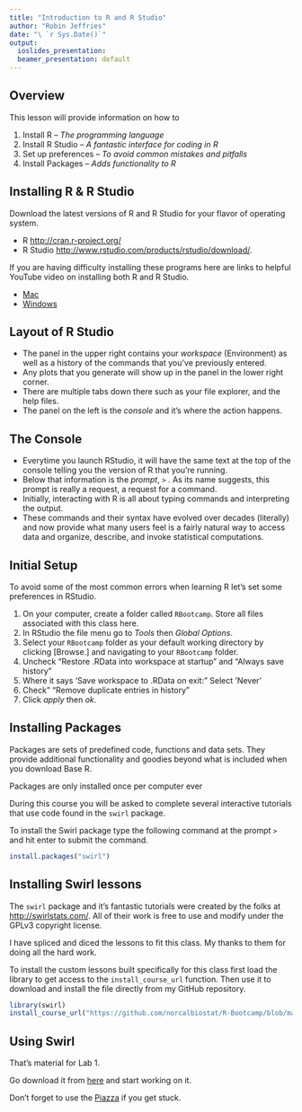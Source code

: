 ```yaml
---
title: "Introduction to R and R Studio"
author: "Robin Jeffries"
date: "\ `r Sys.Date()`"
output:
  ioslides_presentation:
  beamer_presentation: default
---
```


##  Overview
This lesson will provide information on how to

1. Install R  -- _The programming language_
2. Install R Studio -- _A fantastic interface for coding in R_
3. Set up preferences -- _To avoid common mistakes and pitfalls_
4. Install Packages -- _Adds functionality to R_


## Installing R & R Studio

Download the latest versions of R and R Studio for your flavor of operating system.

* R [http://cran.r-project.org/](http://cran.r-project.org/)
* R Studio [http://www.rstudio.com/products/rstudio/download/](http://www.rstudio.com/products/rstudio/download/).

If you are having difficulty installing these programs here are links to helpful YouTube video on installing both R and R Studio. 

- [Mac](https://www.youtube.com/watch?v=cX532N_XLIs)
- [Windows](http://www.youtube.com/watch?v=eD07NznguA4)


## Layout of R Studio

- The panel in the upper right contains your *workspace* (Environment) as well as a 
history of the commands that you've previously entered.  
- Any plots that you generate will show up in the panel in the lower right corner.
- There are multiple tabs down there such as your file explorer, and the help files. 
- The panel on the left is the *console* and it's where the action happens.

## The Console

- Everytime you launch RStudio, it will have the same text at the top of the 
console telling you the version of R that you're running.  
- Below that information is the *prompt*, `>` . As its name suggests, this prompt is really a request, a request for a command. 
- Initially, interacting with R is all about typing commands and interpreting the output. 
- These commands and their syntax have evolved over decades (literally) and now provide what many users feel is a fairly natural way to access data and organize, describe, and invoke statistical computations.


## Initial Setup
To avoid some of the most common errors when learning R let's set some preferences in RStudio. 

1. On your computer, create a folder called `RBootcamp`. Store all files associated with this class here.
2. In RStudio the file menu go to _Tools_ then _Global Options_. 
3. Select your `RBootcamp` folder as your default working directory by clicking [Browse.] and navigating to your `RBootcamp` folder. 
4. Uncheck "Restore .RData into workspace at startup" and "Always save history"
5. Where it says 'Save workspace to .RData on exit:" Select 'Never'
6. Check" "Remove duplicate entries in history"
7. Click _apply_ then _ok_. 

## Installing Packages 
Packages are sets of predefined code, functions and data sets. They provide additional functionality and goodies beyond what is included when you download Base R. 

<div class="red">Packages are only installed once per computer ever</div> 

During this course you will be asked to complete several interactive tutorials that use code found in the `swirl` package. 

To install the Swirl package type the following command at the prompt `>` and hit enter to submit the command.
```r
install.packages("swirl")
```


## Installing Swirl lessons

The `swirl` package and it's fantastic tutorials were created by the folks at [http://swirlstats.com/](http://swirlstats.com/). All of their work is free to use and modify under the GPLv3 copyright license. 

I have spliced and diced the lessons to fit this class. My thanks to them for doing all the hard work. 

To install the custom lessons built specifically for this class first load the library to get access to the `install_course_url` function. Then use it to download and install the file directly from my GitHub repository. 
```r
library(swirl)
install_course_url("https://github.com/norcalbiostat/R-Bootcamp/blob/master/R%20Bootcamp.zip")
```

## Using Swirl
That's material for Lab 1. 

Go download it from [here](here) and start working on it. 

Don't forget to use the [Piazza](link to piazza course) if you get stuck.






